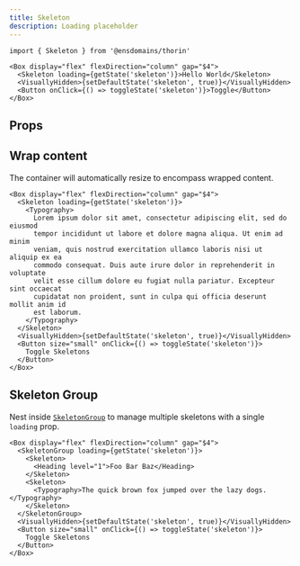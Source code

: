 ```yaml
---
title: Skeleton
description: Loading placeholder
---
```


```tsx
import { Skeleton } from '@ensdomains/thorin'
```

```tsx expand=true live=true
<Box display="flex" flexDirection="column" gap="$4">
  <Skeleton loading={getState('skeleton')}>Hello World</Skeleton>
  <VisuallyHidden>{setDefaultState('skeleton', true)}</VisuallyHidden>
  <Button onClick={() => toggleState('skeleton')}>Toggle</Button>
</Box>
```

## Props

<PropsTable sourceLink={sourceLink} types={types} />

## Wrap content

The container will automatically resize to encompass wrapped content.

```tsx live=true
<Box display="flex" flexDirection="column" gap="$4">
  <Skeleton loading={getState('skeleton')}>
    <Typography>
      Lorem ipsum dolor sit amet, consectetur adipiscing elit, sed do eiusmod
      tempor incididunt ut labore et dolore magna aliqua. Ut enim ad minim
      veniam, quis nostrud exercitation ullamco laboris nisi ut aliquip ex ea
      commodo consequat. Duis aute irure dolor in reprehenderit in voluptate
      velit esse cillum dolore eu fugiat nulla pariatur. Excepteur sint occaecat
      cupidatat non proident, sunt in culpa qui officia deserunt mollit anim id
      est laborum.
    </Typography>
  </Skeleton>
  <VisuallyHidden>{setDefaultState('skeleton', true)}</VisuallyHidden>
  <Button size="small" onClick={() => toggleState('skeleton')}>
    Toggle Skeletons
  </Button>
</Box>
```

## Skeleton Group

Nest inside [`SkeletonGroup`](/components/SkeletonGroup) to manage multiple skeletons with a single `loading` prop.

```tsx live=true
<Box display="flex" flexDirection="column" gap="$4">
  <SkeletonGroup loading={getState('skeleton')}>
    <Skeleton>
      <Heading level="1">Foo Bar Baz</Heading>
    </Skeleton>
    <Skeleton>
      <Typography>The quick brown fox jumped over the lazy dogs.</Typography>
    </Skeleton>
  </SkeletonGroup>
  <VisuallyHidden>{setDefaultState('skeleton', true)}</VisuallyHidden>
  <Button size="small" onClick={() => toggleState('skeleton')}>
    Toggle Skeletons
  </Button>
</Box>
```
